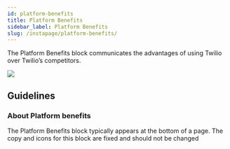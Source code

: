 ```yaml
---
id: platform-benefits
title: Platform Benefits
sidebar_label: Platform Benefits
slug: /instapage/platform-benefits/
---
```


The Platform Benefits block communicates the advantages of using Twilio over Twilio’s competitors.

![](./assets/platform-benefits.png)

## Guidelines

### About Platform benefits

The Platform Benefits block typically appears at the bottom of a page. The copy and icons for this block are fixed and should not be changed
